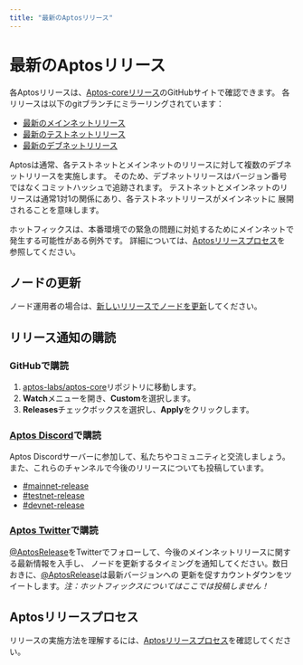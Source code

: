 ```yaml
---
title: "最新のAptosリリース"
---
```


# 最新のAptosリリース

各Aptosリリースは、[Aptos-coreリリース](https://github.com/aptos-labs/aptos-core/releases)のGitHubサイトで確認できます。
各リリースは以下のgitブランチにミラーリングされています：

- [最新のメインネットリリース](https://github.com/aptos-labs/aptos-core/tree/mainnet)
- [最新のテストネットリリース](https://github.com/aptos-labs/aptos-core/tree/testnet)
- [最新のデブネットリリース](https://github.com/aptos-labs/aptos-core/tree/devnet)

Aptosは通常、各テストネットとメインネットのリリースに対して複数のデブネットリリースを実施します。
そのため、デブネットリリースはバージョン番号ではなくコミットハッシュで追跡されます。
テストネットとメインネットのリリースは通常1対1の関係にあり、各テストネットリリースがメインネットに
展開されることを意味します。

ホットフィックスは、本番環境での緊急の問題に対処するためにメインネットで発生する可能性がある例外です。
詳細については、[Aptosリリースプロセス](https://github.com/aptos-labs/aptos-core/blob/main/RELEASE.md)を
参照してください。

## ノードの更新

ノード運用者の場合は、[新しいリリースでノードを更新](nodes/full-node/modify/update-fullnode-with-new-releases.mdx)してください。

## リリース通知の購読

### GitHubで購読

1. [aptos-labs/aptos-core](https://github.com/aptos-labs/aptos-core)リポジトリに移動します。
2. **Watch**メニューを開き、**Custom**を選択します。
3. **Releases**チェックボックスを選択し、**Apply**をクリックします。

### [Aptos Discord](https://discord.gg/aptosnetwork)で購読

Aptos Discordサーバーに参加して、私たちやコミュニティと交流しましょう。また、これらのチャンネルで今後のリリースについても投稿しています。

- [#mainnet-release](https://discord.com/channels/945856774056083548/1042502400507916349)
- [#testnet-release](https://discord.com/channels/945856774056083548/1025614160555413545)
- [#devnet-release](https://discord.com/channels/945856774056083548/956692649430093904)

### [Aptos Twitter](https://twitter.com/AptosRelease)で購読

[@AptosRelease](https://twitter.com/AptosRelease)をTwitterでフォローして、今後のメインネットリリースに関する最新情報を入手し、
ノードを更新するタイミングを通知してください。数日おきに、[@AptosRelease](https://twitter.com/AptosRelease)は最新バージョンへの
更新を促すカウントダウンをツイートします。_注：ホットフィックスについてはここでは投稿しません！_

## Aptosリリースプロセス

リリースの実施方法を理解するには、[Aptosリリースプロセス](https://github.com/aptos-labs/aptos-core/blob/main/RELEASE.md)を確認してください。
